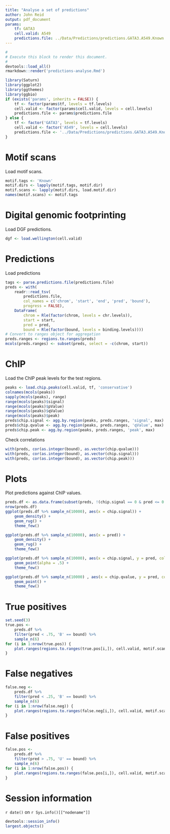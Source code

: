 ```yaml
---
title: "Analyse a set of predictions"
author: John Reid
output: pdf_document
params:
    tf: GATA3
    cell.valid: A549
    predictions.file: ../Data/Predictions/predictions.GATA3.A549.Known.tsv
---
```


```r
#
# Execute this block to render this document.
#
devtools::load_all()
rmarkdown::render('predictions-analyse.Rmd')
```

```r
library(Saturn)
library(ggplot2)
library(ggthemes)
library(ggbio)
if (exists('params', inherits = FALSE)) {
    tf <- factor(params$tf, levels = tf.levels)
    cell.valid <- factor(params$cell.valid, levels = cell.levels)
    predictions.file <- params$predictions.file
} else {
    tf <- factor('GATA3', levels = tf.levels)
    cell.valid <- factor('A549', levels = cell.levels)
    predictions.file <- '../Data/Predictions/predictions.GATA3.A549.Known.tsv'
}
```


# Motif scans

Load motif scans.
```r
motif.tags <- 'Known'
motif.dirs <- lapply(motif.tags, motif.dir)
motif.scans <- lapply(motif.dirs, load.motif.dir)
names(motif.scans) <- motif.tags
```


# Digital genomic footprinting

Load DGF predictions.
```r
dgf <- load.wellington(cell.valid)
```


# Predictions

Load predictions
```r
tags <- parse.predictions.file(predictions.file)
preds <- with(
    readr::read_tsv(
        predictions.file,
        col_names = c('chrom', 'start', 'end', 'pred', 'bound'),
        progress = FALSE),
    DataFrame(
        chrom = Rle(factor(chrom, levels = chr.levels)),
        start = start,
        pred = pred,
        bound = Rle(factor(bound, levels = binding.levels))))
# Convert to ranges object for aggregation
preds.ranges <- regions.to.ranges(preds)
mcols(preds.ranges) <- subset(preds, select = -c(chrom, start))
```


# ChIP

Load the ChIP peak levels for the test regions.
```r
peaks <- load.chip.peaks(cell.valid, tf, 'conservative')
colnames(mcols(peaks))
sapply(mcols(peaks), range)
range(mcols(peaks)$signal)
range(mcols(peaks)$pValue)
range(mcols(peaks)$qValue)
range(mcols(peaks)$peak)
preds$chip.signal <- agg.by.region(peaks, preds.ranges, 'signal', max)
preds$chip.qvalue <- agg.by.region(peaks, preds.ranges, 'qValue', max)
preds$chip.peak <- agg.by.region(peaks, preds.ranges, 'peak', max)
```


Check correlations
```r
with(preds, cor(as.integer(bound), as.vector(chip.qvalue)))
with(preds, cor(as.integer(bound), as.vector(chip.signal)))
with(preds, cor(as.integer(bound), as.vector(chip.peak)))
```


# Plots

Plot predictions against ChIP values.
```r
preds.df <- as.data.frame(subset(preds, !(chip.signal == 0 & pred <= 0.25)))
nrow(preds.df)
ggplot(preds.df %>% sample_n(10000), aes(x = chip.signal)) +
    geom_density() +
    geom_rug() +
    theme_few()

ggplot(preds.df %>% sample_n(10000), aes(x = pred)) +
    geom_density() +
    geom_rug() +
    theme_few()

ggplot(preds.df %>% sample_n(10000), aes(x = chip.signal, y = pred, colour = bound)) +
    geom_point(alpha = .5) +
    theme_few()

ggplot(preds.df %>% sample_n(10000) , aes(x = chip.qvalue, y = pred, color = log10(chip.signal), shape = bound)) +
    geom_point() +
    theme_few()
```


# True positives

```r
set.seed(3)
true.pos <-
    preds.df %>%
    filter(pred < .75, 'B' == bound) %>%
    sample_n(6)
for (i in 1:nrow(true.pos)) {
    plot.ranges(regions.to.ranges(true.pos[i,]), cell.valid, motif.scans)
}
```


# False negatives

```r
false.neg <-
    preds.df %>%
    filter(pred < .25, 'B' == bound) %>%
    sample_n(6)
for (i in 1:nrow(false.neg)) {
    plot.ranges(regions.to.ranges(false.neg[i,]), cell.valid, motif.scans)
}
```


# False positives

```r
false.pos <-
    preds.df %>%
    filter(pred > .75, 'U' == bound) %>%
    sample_n(6)
for (i in 1:nrow(false.pos)) {
    plot.ranges(regions.to.ranges(false.pos[i,]), cell.valid, motif.scans)
}
```


# Session information

`r date()` on `r Sys.info()[["nodename"]]`
```r
devtools::session_info()
largest.objects()
```
